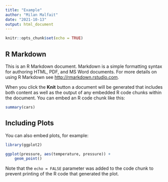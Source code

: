 ```yaml
---
title: "Example"
author: "Milan Malfait"
date: "2021-10-13"
output: html_document
---
```


```r
knitr::opts_chunk$set(echo = TRUE)
```

## R Markdown

This is an R Markdown document. Markdown is a simple formatting syntax for authoring HTML, PDF, and MS Word documents. For more details on using R Markdown see <http://rmarkdown.rstudio.com>.

When you click the **Knit** button a document will be generated that includes both content as well as the output of any embedded R code chunks within the document. You can embed an R code chunk like this:

```r
summary(cars)
```

## Including Plots

You can also embed plots, for example:

```r
library(ggplot2)

ggplot(pressure, aes(temperature, pressure)) +
    geom_point()
```

Note that the `echo = FALSE` parameter was added to the code chunk to prevent printing of the R code that generated the plot.
